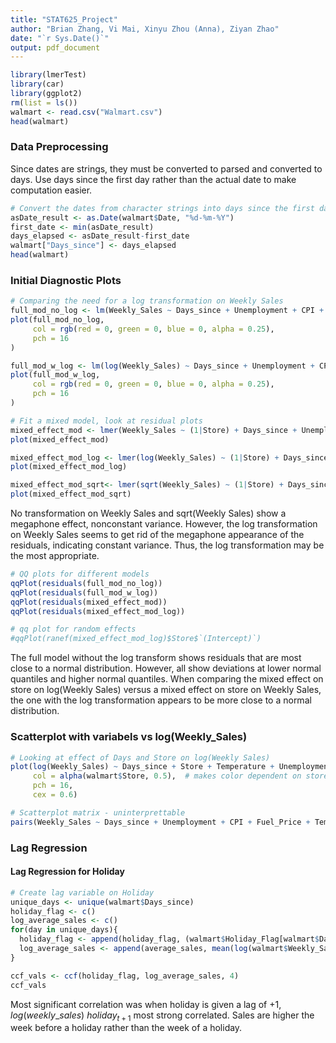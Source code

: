 ```yaml
---
title: "STAT625_Project"
author: "Brian Zhang, Vi Mai, Xinyu Zhou (Anna), Ziyan Zhao"
date: "`r Sys.Date()`"
output: pdf_document
---
```

```r
library(lmerTest)
library(car)
library(ggplot2)
rm(list = ls())
walmart <- read.csv("Walmart.csv")
head(walmart)
```

### Data Preprocessing 

Since dates are strings, they must be converted to parsed and converted to days. Use days since the first day rather than the actual date to make computation easier. 
```r
# Convert the dates from character strings into days since the first date 
asDate_result <- as.Date(walmart$Date, "%d-%m-%Y")
first_date <- min(asDate_result)
days_elapsed <- asDate_result-first_date
walmart["Days_since"] <- days_elapsed
head(walmart)
```

### Initial Diagnostic Plots 
```r
# Comparing the need for a log transformation on Weekly Sales 
full_mod_no_log <- lm(Weekly_Sales ~ Days_since + Unemployment + CPI + Fuel_Price + Temperature + Holiday_Flag, data = walmart)
plot(full_mod_no_log,
     col = rgb(red = 0, green = 0, blue = 0, alpha = 0.25), 
     pch = 16
)

full_mod_w_log <- lm(log(Weekly_Sales) ~ Days_since + Unemployment + CPI + Fuel_Price + Temperature + Holiday_Flag, data = walmart)
plot(full_mod_w_log,
     col = rgb(red = 0, green = 0, blue = 0, alpha = 0.25), 
     pch = 16
)
```

```r
# Fit a mixed model, look at residual plots
mixed_effect_mod <- lmer(Weekly_Sales ~ (1|Store) + Days_since + Unemployment + CPI + Fuel_Price + Temperature + Holiday_Flag, data=walmart)
plot(mixed_effect_mod)

mixed_effect_mod_log <- lmer(log(Weekly_Sales) ~ (1|Store) + Days_since + Unemployment + CPI + Fuel_Price + Temperature + Holiday_Flag, data=walmart)
plot(mixed_effect_mod_log)

mixed_effect_mod_sqrt<- lmer(sqrt(Weekly_Sales) ~ (1|Store) + Days_since + Unemployment + CPI + Fuel_Price + Temperature + Holiday_Flag, data=walmart)
plot(mixed_effect_mod_sqrt)
```

No transformation on Weekly Sales and sqrt(Weekly Sales) show a megaphone effect, nonconstant variance. However, the log transformation on Weekly Sales seems to get rid of the megaphone appearance of the residuals, indicating constant variance. Thus, the log transformation may be the most appropriate. 

```r
# QQ plots for different models 
qqPlot(residuals(full_mod_no_log))
qqPlot(residuals(full_mod_w_log))
qqPlot(residuals(mixed_effect_mod))
qqPlot(residuals(mixed_effect_mod_log))

# qq plot for random effects 
#qqPlot(ranef(mixed_effect_mod_log)$Store$`(Intercept)`)
```

The full model without the log transform shows residuals that are most close to a normal distribution. However, all show deviations at lower normal quantiles and higher normal quantiles. When comparing the mixed effect on store on log(Weekly Sales) versus a mixed effect on store on Weekly Sales, the one with the log transformation appears to be more close to a normal distribution. 



### Scatterplot with variabels vs log(Weekly_Sales)
```r
# Looking at effect of Days and Store on log(Weekly Sales)
plot(log(Weekly_Sales) ~ Days_since + Store + Temperature + Unemployment + CPI + Fuel_Price + Temperature + Holiday_Flag, data = walmart, 
     col = alpha(walmart$Store, 0.5),  # makes color dependent on store 
     pch = 16,
     cex = 0.6)
```

```r
# Scatterplot matrix - uninterprettable
pairs(Weekly_Sales ~ Days_since + Unemployment + CPI + Fuel_Price + Temperature + Holiday_Flag, data = walmart)
```


### Lag Regression 

#### Lag Regression for Holiday
```r
# Create lag variable on Holiday
unique_days <- unique(walmart$Days_since)
holiday_flag <- c()
log_average_sales <- c()
for(day in unique_days){
  holiday_flag <- append(holiday_flag, (walmart$Holiday_Flag[walmart$Days_since == day][1]))
  log_average_sales <- append(average_sales, mean(log(walmart$Weekly_Sales[walmart$Days_since == day])))
}

ccf_vals <- ccf(holiday_flag, log_average_sales, 4)
ccf_vals
```

Most significant correlation was when holiday is given a lag of +1, $log(weekly\_sales)$  $holiday_{t+1}$ most strong correlated. Sales are higher the week before a holiday rather than the week of a holiday. 
